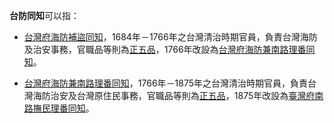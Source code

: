 '''台防同知'''可以指：
* [[台灣府海防補盜同知|台灣府海防補盜同知]]，1684年－1766年之台灣清治時期官員，負責台灣海防及治安事務，官職品等則為[[正五品|正五品]]，1766年改設為[[台灣府海防兼南路理番同知|台灣府海防兼南路理番同知]]。

* [[台灣府海防兼南路理番同知|台灣府海防兼南路理番同知]]，1766年－1875年之台灣清治時期官員，負責台灣海防治安及台灣原住民事務，官職品等則為[[正五品|正五品]]，1875年改設為[[臺灣府南路撫民理番同知|臺灣府南路撫民理番同知]]。
{{disambig|T|Cat=四字消歧义}}